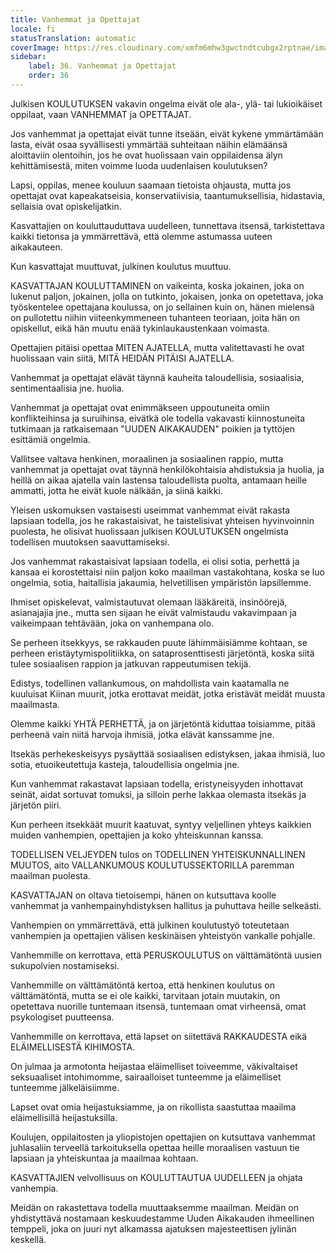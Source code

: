 ```yaml
---
title: Vanhemmat ja Opettajat
locale: fi
statusTranslation: automatic
coverImage: https://res.cloudinary.com/xmfm6mhw3gwctndtcubgx2rptnae/image/upload/v1740337243/small_cover_educacion_fundamental_a051170f1c.webp
sidebar:
    label: 36. Vanhemmat ja Opettajat
    order: 36
---
```

Julkisen KOULUTUKSEN vakavin ongelma eivät ole ala-, ylä- tai lukioikäiset oppilaat, vaan VANHEMMAT ja OPETTAJAT.

Jos vanhemmat ja opettajat eivät tunne itseään, eivät kykene ymmärtämään lasta, eivät osaa syvällisesti ymmärtää suhteitaan näihin elämäänsä aloittaviin olentoihin, jos he ovat huolissaan vain oppilaidensa älyn kehittämisestä, miten voimme luoda uudenlaisen koulutuksen?

Lapsi, oppilas, menee kouluun saamaan tietoista ohjausta, mutta jos opettajat ovat kapeakatseisia, konservatiivisia, taantumuksellisia, hidastavia, sellaisia ovat opiskelijatkin.

Kasvattajien on kouluttauduttava uudelleen, tunnettava itsensä, tarkistettava kaikki tietonsa ja ymmärrettävä, että olemme astumassa uuteen aikakauteen.

Kun kasvattajat muuttuvat, julkinen koulutus muuttuu.

KASVATTAJAN KOULUTTAMINEN on vaikeinta, koska jokainen, joka on lukenut paljon, jokainen, jolla on tutkinto, jokaisen, jonka on opetettava, joka työskentelee opettajana koulussa, on jo sellainen kuin on, hänen mielensä on pullotettu niihin viiteenkymmeneen tuhanteen teoriaan, joita hän on opiskellut, eikä hän muutu enää tykinlaukaustenkaan voimasta.

Opettajien pitäisi opettaa MITEN AJATELLA, mutta valitettavasti he ovat huolissaan vain siitä, MITÄ HEIDÄN PITÄISI AJATELLA.

Vanhemmat ja opettajat elävät täynnä kauheita taloudellisia, sosiaalisia, sentimentaalisia jne. huolia.

Vanhemmat ja opettajat ovat enimmäkseen uppoutuneita omiin konflikteihinsa ja suruihinsa, eivätkä ole todella vakavasti kiinnostuneita tutkimaan ja ratkaisemaan "UUDEN AIKAKAUDEN" poikien ja tyttöjen esittämiä ongelmia.

Vallitsee valtava henkinen, moraalinen ja sosiaalinen rappio, mutta vanhemmat ja opettajat ovat täynnä henkilökohtaisia ahdistuksia ja huolia, ja heillä on aikaa ajatella vain lastensa taloudellista puolta, antamaan heille ammatti, jotta he eivät kuole nälkään, ja siinä kaikki.

Yleisen uskomuksen vastaisesti useimmat vanhemmat eivät rakasta lapsiaan todella, jos he rakastaisivat, he taistelisivat yhteisen hyvinvoinnin puolesta, he olisivat huolissaan julkisen KOULUTUKSEN ongelmista todellisen muutoksen saavuttamiseksi.

Jos vanhemmat rakastaisivat lapsiaan todella, ei olisi sotia, perhettä ja kansaa ei korostettaisi niin paljon koko maailman vastakohtana, koska se luo ongelmia, sotia, haitallisia jakaumia, helvetillisen ympäristön lapsillemme.

Ihmiset opiskelevat, valmistautuvat olemaan lääkäreitä, insinöörejä, asianajajia jne., mutta sen sijaan he eivät valmistaudu vakavimpaan ja vaikeimpaan tehtävään, joka on vanhempana olo.

Se perheen itsekkyys, se rakkauden puute lähimmäisiämme kohtaan, se perheen eristäytymispolitiikka, on sataprosenttisesti järjetöntä, koska siitä tulee sosiaalisen rappion ja jatkuvan rappeutumisen tekijä.

Edistys, todellinen vallankumous, on mahdollista vain kaatamalla ne kuuluisat Kiinan muurit, jotka erottavat meidät, jotka eristävät meidät muusta maailmasta.

Olemme kaikki YHTÄ PERHETTÄ, ja on järjetöntä kiduttaa toisiamme, pitää perheenä vain niitä harvoja ihmisiä, jotka elävät kanssamme jne.

Itsekäs perhekeskeisyys pysäyttää sosiaalisen edistyksen, jakaa ihmisiä, luo sotia, etuoikeutettuja kasteja, taloudellisia ongelmia jne.

Kun vanhemmat rakastavat lapsiaan todella, eristyneisyyden inhottavat seinät, aidat sortuvat tomuksi, ja silloin perhe lakkaa olemasta itsekäs ja järjetön piiri.

Kun perheen itsekkäät muurit kaatuvat, syntyy veljellinen yhteys kaikkien muiden vanhempien, opettajien ja koko yhteiskunnan kanssa.

TODELLISEN VELJEYDEN tulos on TODELLINEN YHTEISKUNNALLINEN MUUTOS, aito VALLANKUMOUS KOULUTUSSEKTORILLA paremman maailman puolesta.

KASVATTAJAN on oltava tietoisempi, hänen on kutsuttava koolle vanhemmat ja vanhempainyhdistyksen hallitus ja puhuttava heille selkeästi.

Vanhempien on ymmärrettävä, että julkinen koulutustyö toteutetaan vanhempien ja opettajien välisen keskinäisen yhteistyön vankalle pohjalle.

Vanhemmille on kerrottava, että PERUSKOULUTUS on välttämätöntä uusien sukupolvien nostamiseksi.

Vanhemmille on välttämätöntä kertoa, että henkinen koulutus on välttämätöntä, mutta se ei ole kaikki, tarvitaan jotain muutakin, on opetettava nuorille tuntemaan itsensä, tuntemaan omat virheensä, omat psykologiset puutteensa.

Vanhemmille on kerrottava, että lapset on siitettävä RAKKAUDESTA eikä ELÄIMELLISESTÄ KIHIMOSTA.

On julmaa ja armotonta heijastaa eläimelliset toiveemme, väkivaltaiset seksuaaliset intohimomme, sairaalloiset tunteemme ja eläimelliset tunteemme jälkeläisiimme.

Lapset ovat omia heijastuksiamme, ja on rikollista saastuttaa maailma eläimellisillä heijastuksilla.

Koulujen, oppilaitosten ja yliopistojen opettajien on kutsuttava vanhemmat juhlasaliin terveellä tarkoituksella opettaa heille moraalisen vastuun tie lapsiaan ja yhteiskuntaa ja maailmaa kohtaan.

KASVATTAJIEN velvollisuus on KOULUTTAUTUA UUDELLEEN ja ohjata vanhempia.

Meidän on rakastettava todella muuttaaksemme maailman. Meidän on yhdistyttävä nostamaan keskuudestamme Uuden Aikakauden ihmeellinen temppeli, joka on juuri nyt alkamassa ajatuksen majesteettisen jylinän keskellä.


